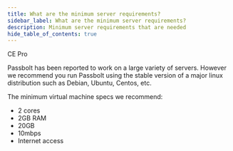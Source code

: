 ```yaml
---
title: What are the minimum server requirements?
sidebar_label: What are the minimum server requirements?
description: Minimum server requirements that are needed
hide_table_of_contents: true
---
```



<div style={{display: "flex", gap: "1rem"}}>
  <Chips link="https://www.passbolt.com/ce/docker" isUnderMainTitle={true}>CE</Chips>
  <Chips link="https://www.passbolt.com/pricing/pro" isUnderMainTitle={true}>Pro</Chips>
</div>

Passbolt has been reported to work on a large variety of servers.
However we recommend you run Passbolt using the stable version of a major linux distribution such as Debian,
Ubuntu, Centos, etc.

The minimum virtual machine specs we recommend:
- 2 cores
- 2GB RAM
- 20GB
- 10mbps
- Internet access
